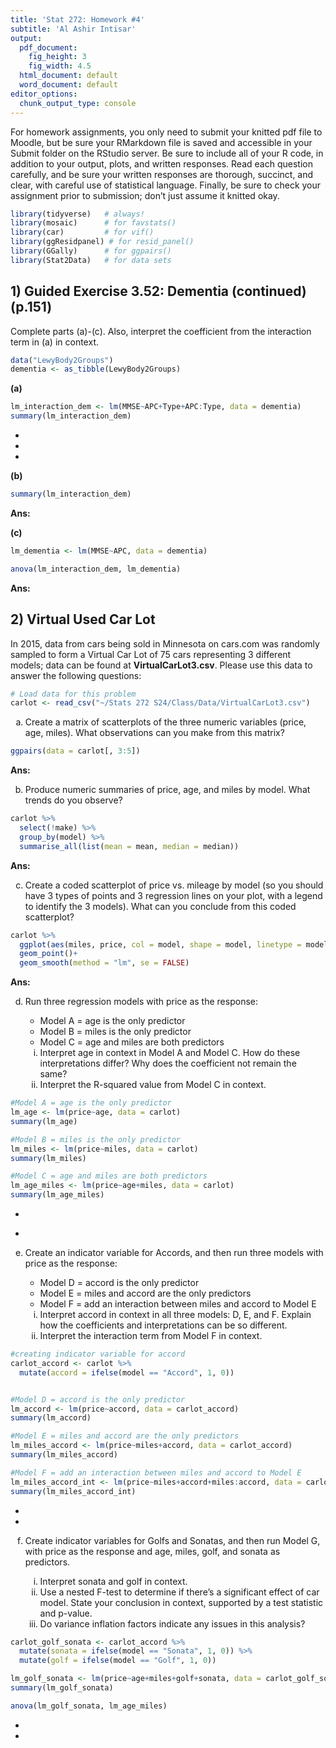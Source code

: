```yaml
---
title: 'Stat 272: Homework #4'
subtitle: 'Al Ashir Intisar'
output:
  pdf_document:
    fig_height: 3
    fig_width: 4.5
  html_document: default
  word_document: default
editor_options: 
  chunk_output_type: console
---
```


For homework assignments, you only need to submit your knitted pdf file to Moodle, but be sure your RMarkdown file is saved and accessible in your Submit folder on the RStudio server. Be sure to include all of your R code, in addition to your output, plots, and written responses. Read each question carefully, and be sure your written responses are thorough, succinct, and clear, with careful use of statistical language.  Finally, be sure to check your assignment prior to submission; don't just assume it knitted okay.

```r
library(tidyverse)   # always!
library(mosaic)      # for favstats()
library(car)         # for vif()
library(ggResidpanel) # for resid_panel()
library(GGally)      # for ggpairs()
library(Stat2Data)   # for data sets
```


## 1) Guided Exercise 3.52: Dementia (continued) (p.151)

Complete parts (a)-(c).  Also, interpret the coefficient from the interaction term in (a) in context.

```r
data("LewyBody2Groups")
dementia <- as_tibble(LewyBody2Groups)
```

**(a)**

```r
lm_interaction_dem <- lm(MMSE~APC+Type+APC:Type, data = dementia)
summary(lm_interaction_dem)
```

* **\textcolor{blue}{DLB\/AD: $\hat{MMSE} = -0.5846  + 2.3176 \times APC - 1.8513 - 0.9732 \times APC$}**
* **\textcolor{blue}{DLB: $\hat{MMSE} = -0.5846 + 2.3176 \times APC$}**
* **\textcolor{blue}{Interaction coefficient: One additional unit in APC score increases MMSE by 2.3176 units when the type of Dementia is just DLB, as opposed to 1.34 units when the type of dementia is both DLB and AD.}**


**(b)** 

```r
summary(lm_interaction_dem)
```


**Ans: \textcolor{blue}{From the model summary we can see that the t-score for the interaction coefficient is -0.766. Which means the observed coeffient is only 0.766 sd below from being 0 under the null hypothesis. The associated p-value of 0.449 which is greater than typical significant threshold of 0.05 justifies the insignificance of the observed coefficient. Therefore, we fail to reject the null hypothesis that the interaction term is nor really needed and just the parallel regression lines are adequate in explaining the respknse variable.}**

**(c)**

```r
lm_dementia <- lm(MMSE~APC, data = dementia)

anova(lm_interaction_dem, lm_dementia)

```

**Ans: \textcolor{blue}{Nested F-test: $H_O$: lm\_dementia (reduced) model is enough to explain the response variable vs. $H_A$: lm\_interaction\_dem (full) model with interaction term for type of dementia is significantly better at explaining the response variable. The obtained (F(-2, 37) = 1.342, p = .2744) suggest that a model with indicator variables for dementia type and it's interaction term is not better than a model with only APC as predictor variable. Therefore, we fail to reject the null hypothesis that neither of the terms involving Type is needed and a common regression line is adequate for modelling how MMSE depends on APC.}**


## 2) Virtual Used Car Lot  

In 2015, data from cars being sold in Minnesota on cars.com was randomly sampled to form a Virtual Car Lot of 75 cars representing 3 different models; data can be found at **VirtualCarLot3.csv**.  Please use this data to answer the following questions:

```r
# Load data for this problem
carlot <- read_csv("~/Stats 272 S24/Class/Data/VirtualCarLot3.csv")
```

a)	Create a matrix of scatterplots of the three numeric variables (price, age, miles).  What observations can you make from this matrix?

```r
ggpairs(data = carlot[, 3:5])
```

**Ans: \textcolor{blue}{From the matrix scatterplot above we can see that the numeric variables are all correlated to each other to some extent. The variables 'age' and 'miles' are positively correlated with a correlation of 0.813. On ther other hand the variable pairs 'age' \& 'price' and 'miles' \& 'price' are negatively correlated with correlation of -0.866 and -0.825 respectively.}**

b)	Produce numeric summaries of price, age, and miles by model.  What trends do you observe?

```r
carlot %>% 
  select(!make) %>% 
  group_by(model) %>% 
  summarise_all(list(mean = mean, median = median))
```

**Ans: \textcolor{blue}{From the summary above we can see that the average age and miles of cars of model Sonata is the lowest (avg. age 3.76, avg. miles 46.5) with the highest average price of 13.9. The cars of model Accord has the highest average age and miles (avg. age 5.8, avg. miles 57.3) and the lowest average price 12.3. And the average age, miles and price of cars of model Golf is in between (avg. age 5.8, avg. miles 57.3, avg. price 13.3).}**


c)	Create a coded scatterplot of price vs. mileage by model (so you should have 3 types of points and 3 regression lines on your plot, with a legend to identify the 3 models).  What can you conclude from this coded scatterplot?

```r
carlot %>% 
  ggplot(aes(miles, price, col = model, shape = model, linetype = model))+
  geom_point()+
  geom_smooth(method = "lm", se = FALSE)
```


**Ans: \textcolor{blue}{From this scatterplot we can obviously conclude that the average price of accords at a certain value miles is consistently higher than the average price of Golfs or Sonatas at the same value for miles. Also the trends between the models seems to have slightly different slopes.}**

d)	Run three regression models with price as the response:  

    - Model A = age is the only predictor
    - Model B = miles is the only predictor
    - Model C = age and miles are both predictors

    i) Interpret age in context in Model A and Model C.  How do these interpretations differ?  Why does the coefficient not remain the same?
    ii) Interpret the R-squared value from Model C in context.
    
```r
#Model A = age is the only predictor
lm_age <- lm(price~age, data = carlot)
summary(lm_age)

#Model B = miles is the only predictor
lm_miles <- lm(price~miles, data = carlot)
summary(lm_miles)

#Model C = age and miles are both predictors
lm_age_miles <- lm(price~age+miles, data = carlot)
summary(lm_age_miles)

```

* **\textcolor{blue}{i) For model A when age is the sole predictor, one extra year will decrease the average price by 1.00643 thousand dollars. As opposed to model C when both age and miles are predictors, one extra year will decrease the average price by 0.67063 thousand dollars while miles driven is the same or kept constant. The reason behind the change of the coefficient for age in the two models is multicolinearity. Since, we observed earlier that age and miles are correlated predictors when combined in a model their explanatory power and coefficient is expected to decrease is absolute magnitude. Meaning some of the age and miles explains the same relationship with price thus have higher coeffient when used individually as opposed to combined in a single model.}**

* **\textcolor{blue}{ii) The obtained R-squared value for model C is 0.793 which means around 79\% of the variation in the prices of cars can be explained by a linear regression model with the age and miles as predictors as opposed to 75\% by model A and 68\% by model B.}**


e)	Create an indicator variable for Accords, and then run three models with price as the response: 

    - Model D = accord is the only predictor
    - Model E = miles and accord are the only predictors
    - Model F = add an interaction between miles and accord to Model E

    i) Interpret accord in context in all three models: D, E, and F.  Explain how the coefficients and interpretations can be so different.
    ii) Interpret the interaction term from Model F in context.
    
```r
#creating indicator variable for accord
carlot_accord <- carlot %>% 
  mutate(accord = ifelse(model == "Accord", 1, 0))


#Model D = accord is the only predictor
lm_accord <- lm(price~accord, data = carlot_accord)
summary(lm_accord)

#Model E = miles and accord are the only predictors
lm_miles_accord <- lm(price~miles+accord, data = carlot_accord)
summary(lm_miles_accord)

#Model F = add an interaction between miles and accord to Model E
lm_miles_accord_int <- lm(price~miles+accord+miles:accord, data = carlot_accord)
summary(lm_miles_accord_int)

```

* **\textcolor{blue}{i) In model D when accord is the only predictor, the average price of cars of model accord is 1.2922 thousand dollar lower compared to other models. For model E, the coefficient 2.527 means that the predicted price of cars that are of model Accord is 2.527 thousand dollars higher while the miles driven is kept constant. For model F, the coefficient 1.74475 means that the average price of a car of model Accord is 1.74475 thousand dollars higher as opposed to other models when the miles driven is 0.}**
* **\textcolor{blue}{ii) The interaction term of 0.01151 means that for every extra thousand miles driven the predicted price will go down by \$101 dollars when the car is of model Accord as opposed to \$112 when the car is not of model Accord.}**

f)	Create indicator variables for Golfs and Sonatas, and then run Model G, with price as the response and age, miles, golf, and sonata as predictors.  

    i) Interpret sonata and golf in context.
    ii) Use a nested F-test to determine if there’s a significant effect of car model.  State your conclusion in context, supported by a test statistic and p-value. 
    iii) Do variance inflation factors indicate any issues in this analysis?
    
```r
carlot_golf_sonata <- carlot_accord %>% 
  mutate(sonata = ifelse(model == "Sonata", 1, 0)) %>% 
  mutate(golf = ifelse(model == "Golf", 1, 0))

lm_golf_sonata <- lm(price~age+miles+golf+sonata, data = carlot_golf_sonata)
summary(lm_golf_sonata)

anova(lm_golf_sonata, lm_age_miles)

```

* **\textcolor{blue}{i) The coefficient for sonata is -3.240622 which means that the predicted price of a car when it is of model Sonata is 3.24 thousand dollars lower as opposed to Accords when miles and age are kept constant. The coefficient for golf is -1.862947 which means that the predicted price of a car when it is of model Golf is 1.86 thousand dollars lower as opposed to Accords when miles and age are kept constant}**
* **\textcolor{blue}{ii) Nested F-test: $H_O:$ lm\_age\_miles (reduced) model is enough to explain the response variable vs. $H_A$: lm\_golf\_sonata (full) model with indicator variables for Golf and Sonata is significantly better at explaining the response variable. The obtained (F(-2, 72) = 12.638, p = 2.061e-05 ***) suggest that a model with indicator variables for car model type is significantly better than a model with only age and miles for predictor variables. Therefore, we reject the null hypothesis and conclude that there’s a significant effect of car model in explaining the variability in prices.}**


